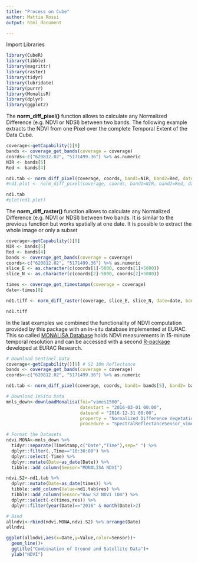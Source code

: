 ```yaml
---
title: "Process on Cube"
author: Mattia Rossi
output: html_document

---
```


Import Libraries
```r
library(CubeR)
library(tibble)
library(magrittr)
library(raster)
library(tidyr)
library(lubridate)
library(purrr)
library(MonalisR)
library(dplyr)
library(ggplot2)
```

The **norm_diff_pixel()** function allows to calculate any Normalized Difference (e.g. NDVI or NDSI) between two bands. The following example extracts the NDVI from one Pixel over the complete Temporal Extent of the Data Cube.
```r

coverage<-getCapability()[9]
bands <- coverage_get_bands(coverage = coverage)
coords<-c("620812.02", "5171499.36") %>% as.numeric
NIR <- bands[5]
Red <- bands[4]

nd1.tab <- norm_diff_pixel(coverage, coords, band1=NIR, band2=Red, date = NULL,plot = F) %>% as.tibble
#nd1.plot <- norm_diff_pixel(coverage, coords, band1=NIR, band2=Red, date = NULL,plot = T)

nd1.tab
#plot(nd1.plot)

```


The **norm_diff_raster()** function allows to calculate any Normalized Difference (e.g. NDVI or NDSI) between two bands. It is similar to the previous function but works spatially at one date. It is possible to extract the whole image or only a subset
```r

coverage<-getCapability()[9]
NIR <- bands[5]
Red <- bands[4]
bands <- coverage_get_bands(coverage = coverage)
coords<-c("620812.02", "5171499.36") %>% as.numeric
slice_E <- as.character(c(coords[1]-5000, coords[1]+5000))
slice_N <- as.character(c(coords[2]-5000, coords[2]+5000))

times <- coverage_get_timestamps(coverage = coverage)
date<-times[8]

nd1.tiff <- norm_diff_raster(coverage, slice_E, slice_N, date=date, band1=NIR, band2=Red)

nd1.tiff
```

In the last examples we combined the functionality of NDVI computation provided by this package with an in-situ database implemented at EURAC. This so called [MONALISA Database](monalisasos.eurac.edu/sos/index) holds NDVI measurements in 15-minute temporal resolution and can be accessed with a second [R-package](https://gitlab.inf.unibz.it/earth_observation_public/MonalisR) developed at EURAC Research.

```r
# Download Sentinel Data
coverage<-getCapability()[9] # S2 10m Reflectance
bands <- coverage_get_bands(coverage = coverage)
coords<-c("620812.02", "5171499.36") %>% as.numeric

nd1.tab <- norm_diff_pixel(coverage, coords, band1= bands[5], band2= bands[4], plot = F) %>% as.tibble

# Download InSitu Data
mnls_down<-downloadMonalisa(foi="vimes1500",
                            datestart = "2016-03-01 00:00",
                            dateend = "2016-12-31 00:00",
                            property = "Normalized Difference Vegetation Index - average",
                            procedure = "SpectralReflectanceSensor_vimes1500") %>% .[[1]] %>% as.tibble

# Format the Datasets
ndvi.MONA<-mnls_down %>%
  tidyr::separate(TimeStamp,c("Date","Time"),sep=" ") %>% 
  dplyr::filter(.,Time=="10:30:00") %>% 
  dplyr::select(-Time) %>% 
  dplyr::mutate(Date=as_date(Date)) %>% 
  tibble::add_column(Sensor="MONALISA NDVI")

ndvi.S2<-nd1.tab %>% 
  dplyr::mutate(Date=as_date(times)) %>% 
  tibble::add_column(Value=nd1.tab$res) %>% 
  tibble::add_column(Sensor="Raw S2 NDVI 10m") %>% 
  dplyr::select(-c(times,res)) %>% 
  dplyr::filter(year(Date)=="2016" & month(Date)>2)

# Bind
allndvi<-rbind(ndvi.MONA,ndvi.S2) %>% arrange(Date)
allndvi

```

```r

ggplot(allndvi,aes(x=Date,y=Value,color=Sensor))+
  geom_line()+
  ggtitle("Combination of Ground and Satellite Data")+
  ylab("NDVI")
  

```






